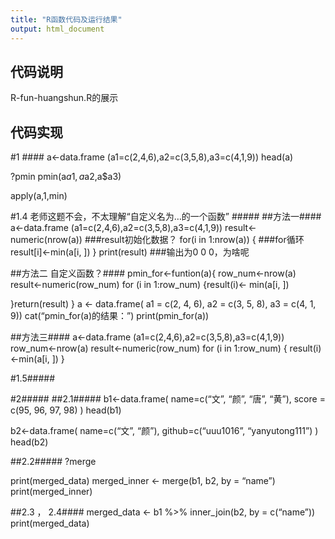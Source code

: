 ```yaml
---
title: "R函数代码及运行结果"
output: html_document
---
```


## 代码说明
R-fun-huangshun.R的展示

## 代码实现
#1 ####
a<-data.frame (a1=c(2,4,6),a2=c(3,5,8),a3=c(4,1,9))
head(a)


?pmin
pmin(a$a1,a$a2,a$a3)


apply(a,1,min)





#1.4  老师这题不会，不太理解“自定义名为...的一个函数”  #####
##方法一####
a<-data.frame (a1=c(2,4,6),a2=c(3,5,8),a3=c(4,1,9))
result<-numeric(nrow(a))    ###result初始化数据？
for(i in 1:nrow(a)) {       ###for循环  
  result[i]<-min(a[i, ])
}
print(result)               ###输出为0 0 0，为啥呢

##方法二 自定义函数？####
pmin_for<-funtion(a){
  row_num<-nrow(a)
  result<-numeric(row_num)
  for (i in 1:row_num) {result(i)<- min(a[i, ])
    
  }return(result)
}
a <- data.frame(
  a1 = c(2, 4, 6),
  a2 = c(3, 5, 8),
  a3 = c(4, 1, 9))
cat("pmin_for(a)的结果：")
print(pmin_for(a))



##方法三####
a<-data.frame (a1=c(2,4,6),a2=c(3,5,8),a3=c(4,1,9))
row_num<-nrow(a)
result<-numeric(row_num)
for (i in 1:row_num) {
  result(i)<-min(a[i, ])
}






#1.5#####


#2#####
##2.1#####
b1<-data.frame(
  name=c("文", "颜", "唐", "黄"),
  score = c(95, 96, 97, 98)
)
head(b1)


b2<-data.frame(
  name=c("文", "颜"),
  github=c("uuu1016", "yanyutong111")
)
head(b2)



##2.2#####
?merge

print(merged_data)
merged_inner <- merge(b1, b2, by = "name")
print(merged_inner)

##2.3 ， 2.4####
merged_data <- b1 %>%
  inner_join(b2, by = c("name"))
print(merged_data)


